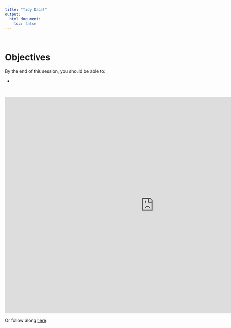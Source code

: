 ```yaml
---
title: "Tidy Data!"
output:
  html_document:
    toc: false
---
```


<br>

# Objectives

By the end of this session, you should be able to:

* 

<br>

<iframe width="960" height="700" src="http://www.globalhealthresearch.co/workshops/ieat/decks/w04_deck.html" style="border: none;"></iframe>

Or follow along [here](decks/w04_deck.html). 